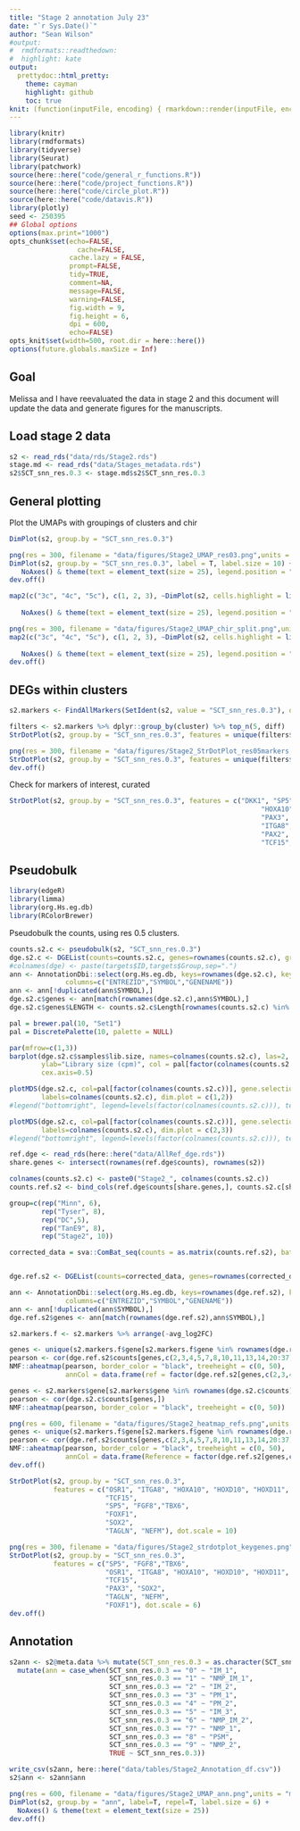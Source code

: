 ```yaml
---
title: "Stage 2 annotation July 23"
date: "`r Sys.Date()`"
author: "Sean Wilson"
#output:
#  rmdformats::readthedown:
#  highlight: kate
output:
  prettydoc::html_pretty:
    theme: cayman
    highlight: github
    toc: true
knit: (function(inputFile, encoding) { rmarkdown::render(inputFile, encoding = encoding, output_dir = here::here("docs/"))})
---
```


```r
library(knitr)
library(rmdformats)
library(tidyverse)
library(Seurat)
library(patchwork)
source(here::here("code/general_r_functions.R"))
source(here::here("code/project_functions.R"))
source(here::here("code/circle_plot.R"))
source(here::here("code/datavis.R"))
library(plotly)
seed <- 250395
## Global options
options(max.print="1000")
opts_chunk$set(echo=FALSE,
	             cache=FALSE,
               cache.lazy = FALSE,
               prompt=FALSE,
               tidy=TRUE,
               comment=NA,
               message=FALSE,
               warning=FALSE,
               fig.width = 9,
               fig.height = 6,
               dpi = 600,
               echo=FALSE)
opts_knit$set(width=500, root.dir = here::here())
options(future.globals.maxSize = Inf)
```


## Goal

Melissa and I have reevaluated the data in stage 2 and this document will update the data and generate figures for the manuscripts.


## Load stage 2 data


```r
s2 <- read_rds("data/rds/Stage2.rds")
stage.md <- read_rds("data/Stages_metadata.rds")
s2$SCT_snn_res.0.3 <- stage.md$s2$SCT_snn_res.0.3
```


## General plotting

Plot the UMAPs with groupings of clusters and chir

```r
DimPlot(s2, group.by = "SCT_snn_res.0.3")
```

```r
png(res = 300, filename = "data/figures/Stage2_UMAP_res03.png",units = "mm", width = 200, height = 150)
DimPlot(s2, group.by = "SCT_snn_res.0.3", label = T, label.size = 10) +
   NoAxes() & theme(text = element_text(size = 25), legend.position = "none")
dev.off()
```


```r
map2(c("3c", "4c", "5c"), c(1, 2, 3), ~DimPlot(s2, cells.highlight = list(rownames(s2@meta.data %>% filter(chir==.x))), 
                                                                               cols.highlight = ifelse(.x!="unassigned", cc[.y], "black")) + ggtitle(.x) +
   NoAxes() & theme(text = element_text(size = 25), legend.position = "none"))  %>%  wrap_plots(ncol = 3)
```

```r
png(res = 300, filename = "data/figures/Stage2_UMAP_chir_split.png",units = "mm", width = 600, height = 200)
map2(c("3c", "4c", "5c"), c(1, 2, 3), ~DimPlot(s2, cells.highlight = list(rownames(s2@meta.data %>% filter(chir==.x))), 
                                                                               cols.highlight = ifelse(.x!="unassigned", cc[.y], "black")) + ggtitle(.x) +
   NoAxes() & theme(text = element_text(size = 25), legend.position = "none"))  %>%  wrap_plots(ncol = 3)
dev.off()
```

## DEGs within clusters


```r
s2.markers <- FindAllMarkers(SetIdent(s2, value = "SCT_snn_res.0.3"), only.pos = T, test.use = "t", assay = "RNA") %>% mutate(diff = pct.1-pct.2)
```

```r
filters <- s2.markers %>% dplyr::group_by(cluster) %>% top_n(5, diff)
StrDotPlot(s2, group.by = "SCT_snn_res.0.3", features = unique(filters$gene))
```


```r
png(res = 300, filename = "data/figures/Stage2_StrDotPlot_res05markers.png",units = "mm", width = 300, height = 75)
StrDotPlot(s2, group.by = "SCT_snn_res.0.3", features = unique(filters$gene))
dev.off()
```

Check for markers of interest, curated

```r
StrDotPlot(s2, group.by = "SCT_snn_res.0.3", features = c("DKK1", "SP5", "CXCR4", "TBX6",
                                                               "HOXA10", "HOXC10", "CDX2", "WNT5A", "CDH6",
                                                               "PAX3", "COL11A1", "MYL9", "COL3A1", "TMEM88",
                                                               "ITGA8", "PAX8", "EYA1", "CITED1", "FOXC2",
                                                               "PAX2", "SNAI2", "GDNF", "JAG1",
                                                               "TCF15", "FOXD1", "HES4", "CENPA", "ZIC2", "SFRP2"))
```

## Pseudobulk

```r
library(edgeR)
library(limma)
library(org.Hs.eg.db)
library(RColorBrewer)
```

Pseudobulk the counts, using res 0.5 clusters.

```r
counts.s2.c <- pseudobulk(s2, "SCT_snn_res.0.3")
dge.s2.c <- DGEList(counts=counts.s2.c, genes=rownames(counts.s2.c), group=colnames(counts.s2.c))
#colnames(dge) <- paste(targets$ID,targets$Group,sep=".")
ann <- AnnotationDbi::select(org.Hs.eg.db, keys=rownames(dge.s2.c), keytype = "SYMBOL", 
              columns=c("ENTREZID","SYMBOL","GENENAME"))
ann <- ann[!duplicated(ann$SYMBOL),]
dge.s2.c$genes <- ann[match(rownames(dge.s2.c),ann$SYMBOL),]
dge.s2.c$genes$LENGTH <- counts.s2.c$Length[rownames(counts.s2.c) %in% rownames(dge.s2.c)]

```


```r
pal = brewer.pal(10, "Set1") 
pal = DiscretePalette(10, palette = NULL)

par(mfrow=c(1,3))
barplot(dge.s2.c$samples$lib.size, names=colnames(counts.s2.c), las=2, cex.names=0.8,
        ylab="Library size (cpm)", col = pal[factor(colnames(counts.s2.c))],
        cex.axis=0.5)

plotMDS(dge.s2.c, col=pal[factor(colnames(counts.s2.c))], gene.selection = "common",
        labels=colnames(counts.s2.c), dim.plot = c(1,2))
#legend("bottomright", legend=levels(factor(colnames(counts.s2.c))), text.col=pal)

plotMDS(dge.s2.c, col=pal[factor(colnames(counts.s2.c))], gene.selection = "common",
        labels=colnames(counts.s2.c), dim.plot = c(2,3))
#legend("bottomright", legend=levels(factor(colnames(counts.s2.c))), text.col=pal)

```

```r
ref.dge <- read_rds(here::here("data/AllRef_dge.rds"))
share.genes <- intersect(rownames(ref.dge$counts), rownames(s2))

colnames(counts.s2.c) <- paste0("Stage2_", colnames(counts.s2.c))
counts.ref.s2 <- bind_cols(ref.dge$counts[share.genes,], counts.s2.c[share.genes,])

group=c(rep("Minn", 6), 
        rep("Tyser", 8), 
        rep("DC",5), 
        rep("TanE9", 8),
        rep("Stage2", 10))

corrected_data = sva::ComBat_seq(counts = as.matrix(counts.ref.s2), batch = group)


dge.ref.s2 <- DGEList(counts=corrected_data, genes=rownames(corrected_data), group=group)

ann <- AnnotationDbi::select(org.Hs.eg.db, keys=rownames(dge.ref.s2), keytype = "SYMBOL", 
              columns=c("ENTREZID","SYMBOL","GENENAME"))
ann <- ann[!duplicated(ann$SYMBOL),]
dge.ref.s2$genes <- ann[match(rownames(dge.ref.s2),ann$SYMBOL),]

```

```r
s2.markers.f <- s2.markers %>% arrange(-avg_log2FC)

genes <- unique(s2.markers.f$gene[s2.markers.f$gene %in% rownames(dge.ref.s2$counts)])[1:1000]
pearson <- cor(dge.ref.s2$counts[genes,c(2,3,4,5,7,8,10,11,13,14,20:37)])
NMF::aheatmap(pearson, border_color = "black", treeheight = c(0, 50),
              annCol = data.frame(ref = factor(dge.ref.s2[genes,c(2,3,4,5,7,8,10,11,13,14,20:37)]$samples$group)))

genes <- s2.markers$gene[s2.markers$gene %in% rownames(dge.s2.c$counts)]
pearson <- cor(dge.s2.c$counts[genes,])
NMF::aheatmap(pearson, border_color = "black", treeheight = c(0, 50))
```


```r
png(res = 600, filename = "data/figures/Stage2_heatmap_refs.png",units = "mm", width = 200, height = 200)
genes <- unique(s2.markers.f$gene[s2.markers.f$gene %in% rownames(dge.ref.s2$counts)])[1:1000]
pearson <- cor(dge.ref.s2$counts[genes,c(2,3,4,5,7,8,10,11,13,14,20:37)])
NMF::aheatmap(pearson, border_color = "black", treeheight = c(0, 50),
              annCol = data.frame(Reference = factor(dge.ref.s2[genes,c(2,3,4,5,7,8,10,11,13,14,20:37)]$samples$group)))
dev.off()
```

```r
StrDotPlot(s2, group.by = "SCT_snn_res.0.3",
           features = c("OSR1", "ITGA8", "HOXA10", "HOXD10", "HOXD11", "PAX2", "PAX8", "SALL1", "EYA1",
                        "TCF15",
                        "SP5", "FGF8","TBX6", 
                        "FOXF1",
                        "SOX2",
                        "TAGLN", "NEFM"), dot.scale = 10)
```

```r
png(res = 300, filename = "data/figures/Stage2_strdotplot_keygenes.png",units = "mm", width = 150, height = 80)
StrDotPlot(s2, group.by = "SCT_snn_res.0.3",
           features = c("SP5", "FGF8","TBX6", 
                        "OSR1", "ITGA8", "HOXA10", "HOXD10", "HOXD11", "PAX2", "PAX8", "SALL1", "EYA1",
                        "TCF15",
                        "PAX3", "SOX2",
                        "TAGLN", "NEFM",
                        "FOXF1"), dot.scale = 6)
dev.off()
```


## Annotation

```r
s2ann <- s2@meta.data %>% mutate(SCT_snn_res.0.3 = as.character(SCT_snn_res.0.3)) %>%
  mutate(ann = case_when(SCT_snn_res.0.3 == "0" ~ "IM_1",
                         SCT_snn_res.0.3 == "1" ~ "NMP_IM_1",
                         SCT_snn_res.0.3 == "2" ~ "IM_2",
                         SCT_snn_res.0.3 == "3" ~ "PM_1",
                         SCT_snn_res.0.3 == "4" ~ "PM_2",
                         SCT_snn_res.0.3 == "5" ~ "IM_3",
                         SCT_snn_res.0.3 == "6" ~ "NMP_IM_2",
                         SCT_snn_res.0.3 == "7" ~ "NMP_1",
                         SCT_snn_res.0.3 == "8" ~ "PSM",
                         SCT_snn_res.0.3 == "9" ~ "NMP_2",
                         TRUE ~ SCT_snn_res.0.3))

write_csv(s2ann, here::here("data/tables/Stage2_Annotation_df.csv"))
s2$ann <- s2ann$ann
```


```r
png(res = 600, filename = "data/figures/Stage2_UMAP_ann.png",units = "mm", width = 200, height = 150)
DimPlot(s2, group.by = "ann", label=T, repel=T, label.size = 6) +
  NoAxes() & theme(text = element_text(size = 25))
dev.off()
```

